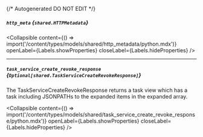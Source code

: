 {/* Autogenerated DO NOT EDIT  */}

##### `http_meta` *{`shared.HTTPMetadata`}*

<Collapsible content={() => import('/content/types/models/shared/http_metadata/python.mdx')} openLabel={Labels.showProperties} closeLabel={Labels.hideProperties} />


---
##### `task_service_create_revoke_response` *{`Optional[shared.TaskServiceCreateRevokeResponse]`}*
The TaskServiceCreateRevokeResponse returns a task view which has a task including JSONPATHs to the expanded items in the expanded array.

<Collapsible content={() => import('/content/types/models/shared/task_service_create_revoke_response/python.mdx')} openLabel={Labels.showProperties} closeLabel={Labels.hideProperties} />



